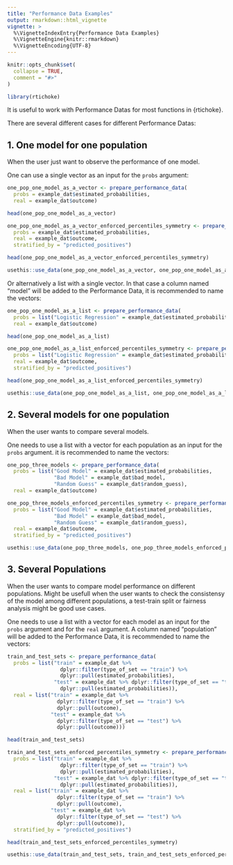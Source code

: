 ```yaml
---
title: "Performance Data Examples"
output: rmarkdown::html_vignette
vignette: >
  %\VignetteIndexEntry{Performance Data Examples}
  %\VignetteEngine{knitr::rmarkdown}
  %\VignetteEncoding{UTF-8}
---
```


```r
knitr::opts_chunk$set(
  collapse = TRUE,
  comment = "#>"
)
```

```r
library(rtichoke)
```

It is useful to work with Performance Datas for most functions in {rtichoke}.

There are several different cases for different Performance Datas:

## 1. One model for one population

When the user just want to observe the performance of one model. 

One can use a single vector as an input for the `probs` argument:

```r

one_pop_one_model_as_a_vector <- prepare_performance_data(
  probs = example_dat$estimated_probabilities,
  real = example_dat$outcome)

head(one_pop_one_model_as_a_vector)

one_pop_one_model_as_a_vector_enforced_percentiles_symmetry <- prepare_performance_data(
  probs = example_dat$estimated_probabilities,
  real = example_dat$outcome,
  stratified_by = "predicted_positives")

head(one_pop_one_model_as_a_vector_enforced_percentiles_symmetry)

```

```r
usethis::use_data(one_pop_one_model_as_a_vector, one_pop_one_model_as_a_vector_enforced_percentiles_symmetry)
```


Or alternatively a list with a single vector. In that case a column named "model" will be added to the Performance Data, it is recommended to name the vectors:

```r

one_pop_one_model_as_a_list <- prepare_performance_data(
  probs = list("Logistic Regression" = example_dat$estimated_probabilities),
  real = example_dat$outcome)

head(one_pop_one_model_as_a_list)

one_pop_one_model_as_a_list_enforced_percentiles_symmetry <- prepare_performance_data(
  probs = list("Logistic Regression" = example_dat$estimated_probabilities),
  real = example_dat$outcome,
  stratified_by = "predicted_positives")

head(one_pop_one_model_as_a_list_enforced_percentiles_symmetry)

```


```r
usethis::use_data(one_pop_one_model_as_a_list, one_pop_one_model_as_a_list_enforced_percentiles_symmetry)
```

## 2. Several models for one population

When the user wants to compare several models. 

One needs to use a list with a vector for each population as an input for the `probs` argument. it is recommended to name the vectors:

```r

one_pop_three_models <- prepare_performance_data(
  probs = list("Good Model" = example_dat$estimated_probabilities,
               "Bad Model" = example_dat$bad_model,
               "Random Guess" = example_dat$random_guess),
  real = example_dat$outcome)

one_pop_three_models_enforced_percentiles_symmetry <- prepare_performance_data(
  probs = list("Good Model" = example_dat$estimated_probabilities,
               "Bad Model" = example_dat$bad_model,
               "Random Guess" = example_dat$random_guess),
  real = example_dat$outcome, 
  stratified_by = "predicted_positives")

```


```r
usethis::use_data(one_pop_three_models, one_pop_three_models_enforced_percentiles_symmetry)
```


## 3. Several Populations 

When the user wants to compare model performance on different populations. 
Might be usefull when the user wants to check the consistensy of the model among different populations, a test-train split or fairness analysis might be good use cases.

One needs to use a list with a vector for each model as an input for the `probs` argument and for the `real` argument. A column named "population" will be added to the Performance Data, it is recommended to name the vectors:

```r

train_and_test_sets <- prepare_performance_data(
  probs = list("train" = example_dat %>%
                 dplyr::filter(type_of_set == "train") %>%
                 dplyr::pull(estimated_probabilities),
               "test" = example_dat %>% dplyr::filter(type_of_set == "test") %>%
                 dplyr::pull(estimated_probabilities)),
  real = list("train" = example_dat %>% 
                dplyr::filter(type_of_set == "train") %>%
                dplyr::pull(outcome),
              "test" = example_dat %>% 
                dplyr::filter(type_of_set == "test") %>%
                dplyr::pull(outcome)))

head(train_and_test_sets)

train_and_test_sets_enforced_percentiles_symmetry <- prepare_performance_data(
  probs = list("train" = example_dat %>%
                 dplyr::filter(type_of_set == "train") %>%
                 dplyr::pull(estimated_probabilities),
               "test" = example_dat %>% dplyr::filter(type_of_set == "test") %>%
                 dplyr::pull(estimated_probabilities)),
  real = list("train" = example_dat %>% 
                dplyr::filter(type_of_set == "train") %>%
                dplyr::pull(outcome),
              "test" = example_dat %>% 
                dplyr::filter(type_of_set == "test") %>%
                dplyr::pull(outcome)), 
  stratified_by = "predicted_positives")

head(train_and_test_sets_enforced_percentiles_symmetry)


```


```r
usethis::use_data(train_and_test_sets, train_and_test_sets_enforced_percentiles_symmetry)
```
